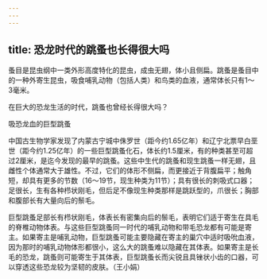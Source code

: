 ```yaml
---
---
---
```

title: 恐龙时代的跳蚤也长得很大吗
---




蚤目是昆虫纲中一类外形高度特化的昆虫，成虫无翅，体小且侧扁。跳蚤是蚤目中的一种外寄生昆虫，吸食哺乳动物（包括人类）和鸟类的血液，通常体长只有1～3毫米。

在巨大的恐龙生活的时代，跳蚤也曾经长得很大吗？

吸恐龙血的巨型跳蚤



中国古生物学家发现了内蒙古宁城中侏罗世（距今约1.65亿年）和辽宁北票早白垩世（距今约1.25亿年）的一些巨型跳蚤化石，体长约1.5厘米，有的种类甚至可超过2厘米，是迄今发现的最早的跳蚤。这些中生代的跳蚤和现生跳蚤一样无翅，且雌性个体通常大于雄性。不过，它们的体形不侧扁，而更接近于背腹扁平；触角短，却具有更多的节数（16～19节，现生种类为11节）；具有很长的刺吸式口器；足很长，生有各种栉状刚毛，但后足不像现生种类那样是跳跃型的，爪很长；胸部和腹部长有大量向后的鬃毛。

巨型跳蚤足部长有栉状刚毛，体表长有密集向后的鬃毛，表明它们适于寄生在具毛的脊椎动物体表。与这些巨型跳蚤同一时代的哺乳动物和带毛恐龙都有可能是寄主。如果寄主是哺乳动物，巨型跳蚤可能主要隐藏在寄主的巢穴中适时吸吮血液，因为那时的哺乳动物体形都很小，这么大的跳蚤难以隐藏在其体表。如果寄主是长毛的恐龙，跳蚤则可能寄生于其体表，巨型跳蚤长而尖锐且具锉状小齿的口器，可以穿透这些恐龙较为坚韧的皮肤。（王小娟）